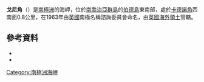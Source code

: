 {{expand|time=2015-07-03T08:35:47+00:00}}
{{Coord|54|0|S|38|1|W|source:GNIS|display=title}}

'''戈尼角'''（{{lang-en|Gony Point}}）是[[南極洲|南極洲]]的海岬，位於[[南喬治亞群島|南喬治亞群島]]的[[伯德島_(南喬治亞群島)|伯德島]]東南部，處於[[卡德諾角|卡德諾角]]西南面0.8公里，在1963年由[[英國|英國]]南極名稱諮詢委員會命名，由[[英國海外領土|英國海外領土]]管轄。

==參考資料==
*{{cite gnis | type = antarid | id = 5817| name = Gony Point | accessdate = 2012-04-29}}
*{{usgs-gazetteer|id=5817}}

{{Antarctica-geo-stub}}
[[Category:南極洲海岬|Category:南極洲海岬]]